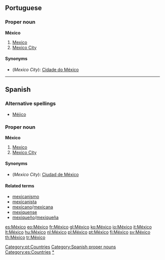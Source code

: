 {{also|Mexico}}
==Portuguese==

===Proper noun===
'''México'''

# [[Mexico]]
# [[Mexico City]]

====Synonyms====
* (''Mexico City''): [[Cidade do México]]

[[Category:pt:Countries]]

----

==Spanish==

===Alternative spellings===
* [[Méjico]]

===Proper noun===
'''México''' {{m}}

# [[Mexico]]
# [[Mexico City]]

====Synonyms====
* (''Mexico City''): [[Ciudad de México]]

====Related terms====
* [[mexicanismo]]
* [[mexicanista]]
* [[mexicano]]/[[mexicana]]
* [[mexiquense]]
* [[mexiqueño]]/[[mexiqueña]]

[[Category:Spanish proper nouns]]
[[Category:es:Countries]]
[[Category:es:Mexico|*]]

[[es:México]]
[[eo:México]]
[[fr:México]]
[[gl:México]]
[[ko:México]]
[[io:México]]
[[it:México]]
[[lt:México]]
[[hu:México]]
[[nl:México]]
[[pl:México]]
[[pt:México]]
[[fi:México]]
[[sv:México]]
[[th:México]]
[[tr:México]]